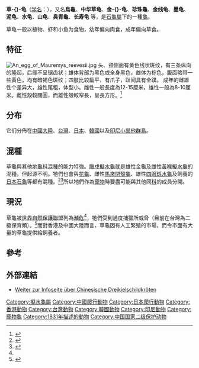 {{distinguish|金龜子}}
{{redirect2|金龜|越南傳說中的金龜|還劍鱉}}
{{noteTA
|T=zh-cn:草龟; zh-tw:金龜; 
|1=zh-cn:草龟; zh-tw:金龜;
|2=zh-cn:爬行纲; zh-tw:爬蟲綱;
|3=zh-cn:潮龟科; zh-tw:地龜科;
|4=zh-cn:拟水龟属; zh-tw:石龜屬;
}}
{{speciesbox
| image = Chinemys reevesii 01.jpg
| image_width = 250px
| status = EN
| status_system = iucn3.1
| status_ref = <ref name=IUCN>{{IUCN2009|assessors=van Dijk, P.P.|year=2011|id=170502|title=Chinemys reevesii|downloaded=2016-01-11}}</ref>
| genus = Mauremys
| species = reevesii
| authority = ([[John_Edward_Gray|Gray]], 1831)<ref name="Rhodin">{{cite journal|url=http://www.iucn-tftsg.org/wp-content/uploads/file/Accounts/crm_5_000_checklist_v3_2010.pdf |title=Turtles of the world, 2010 update: Annotated checklist of taxonomy, synonymy, distribution and conservation status |journal=Chelonian Research Monographs |volume=5 |date=2010-12-14 |author1=Rhodin, Anders G.J. |author2=van Dijk, Peter Paul |author3=Iverson, John B. |author4=Shaffer, H. Bradley |page=000.112 |archiveurl=https://www.webcitation.org/5uzfktoIh?url=http://www.iucn-tftsg.org/wp-content/uploads/file/Accounts/crm_5_000_checklist_v3_2010.pdf |archivedate=15 December 2010 |doi=10.3854/crm.5.000.checklist.v3.2010  |isbn=978-0965354097 }}</ref>
| synonyms = {{collapsible list
|* ''Emys reevesii'' <br><small>Gray, 1831</small>
|* ''Clemmys (Clemmys) reevesii'' <br><small>— [[Leopold_Fitzinger|Fitzinger]], 1835</small>
|* ''Emys vulgaris picta'' <br><small>[[Hermann_Schlegel|Schlegel]], 1844</small>
|* ''Emys japonica'' <br><small>[[André_Marie_Constant_Duméril|A.M.C. Duméril]] & [[Gabriel_Bibron|Bibron]] ''in'' <br>A.M.C. Duméril & [[Auguste_Duméril|A.H.A. Duméril]], 1851</small>
|* ''Geoclemys reevesii'' <br><small>— Gray, 1856</small>
|* ''Damonia reevesii'' <br><small>— Gray, 1869</small>
|* ''Damonia unicolor'' <br><small>Gray, 1873</small>
|* ''Clemmys unicolor'' <br><small>— [[William_Lutley_Sclater|Sclater]], 1873</small>
|* ''Damonia reevesii'' var. ''unicolor'' <br><small>— [[George_Albert_Boulenger|Boulenger]], 1889</small>
|* ''Geoclemys [reevesii] reevesii'' <br><small>— [[Friedrich_Siebenrock|Siebenrock]], 1907</small>
|* ''Geoclemys reevesii unicolor'' <br><small>— Siebenrock, 1907</small>
|* ''Geoclemmys'' [sic] ''reevesi'' <br><small>— Vogt, 1924</small> ''([[ex_errore|ex errore]])''
|* ''Geoclemys grangeri'' <br><small>[[Karl_Patterson_Schmidt|Schmidt]], 1925</small>
|* ''Geoclemys paracaretta'' <br><small>Chang, 1929</small>
|* ''Geoclemys reevesi grangeri'' <br><small>— Mell, 1929</small>
|* ''Chinemys reevesi'' <br><small>— [[Hobart_Muir_Smith|H.M. Smith]], 1931</small>
|* ''Geoclemys papacaretta'' [sic] <br><small>Fang, 1934</small> ''(ex errore)''
|* ''Emys reevesi'' <br><small>— [[René_Léon_Bourret|Bourret]], 1941</small>
|* ''Chinemys reevesii'' <br><small>[[Robert_Mertens|Mertens]] & Wermuth, 1955</small>
|* ''Chinemys reevesi'' <br><small>— Mao, 1971</small>
|* ''Chinemys grangeri'' <br><small>— [[Peter_Pritchard|Pritchard]], 1979</small>
|* ''Chinemys pani'' <br><small>Tao, 1988</small>
|* ''Chinemys reevessi'' [sic] <br><small>Obst, 1996</small> ''(ex errore)''
|* ''Chinemys reveesii'' [sic] <br><small>Fritz, 1996</small> ''(ex errore)''
|* ''Mauremys reevesii'' <br><small>— Spinks, Shaffer, Iverson & McCord, 2004</small>}}
| synonyms_ref = <ref name="Fritz 2007">{{Cite journal|journal=Vertebrate Zoology |title=Checklist of Chelonians of the World |year=2007 |author=Fritz, Uwe |author2=Havaš, Peter |volume=57 |issue=2 |pages=232–233 |issn=1864-5755 |url=http://www.cnah.org/pdf_files/851.pdf |archiveurl=https://www.webcitation.org/5v20ztMND?url=http://www.cnah.org/pdf_files/851.pdf |archivedate=17 December 2010 |accessdate=29 May 2012 }}</ref>
}}

'''草-{}-龟'''（[[学名|学名]]：''{{lang|la|Mauremys reevesii}}''），又名'''烏龜'''、'''中华草龟'''、'''金-{}-龟'''、'''珍珠龜'''、'''金线龟'''、'''墨龟'''、'''泥龟'''、'''水龟'''、'''山龟'''、'''臭青龜'''、'''长寿龟''' 等，是[[石龜屬|石龜屬]]下的一種[[龜|龜]]。

草龟一般以植物、虾和小鱼为食物，幼年偏向肉食，成年偏向草食。

==特征==
[[File:An_egg_of_Mauremys_reevesii.jpg|thumb]]
头、颈侧面有黄色线状斑纹，有三条纵向的隆起，后缘不呈锯齿状；雄体背部为黑色或全身黑色，雌体为棕色，腹面略带一些黄色，均有暗褐色斑纹；四肢比较扁平，有爪子，趾间具有全蹼。
成年的雌雄性个差异大，雄性尾粗，体型小。雌性一般長度為12-15厘米，雄性一般為8-10厘米。雌性殼較闊圓，而雄性殼較窄長，呈長方形。<ref>{{Cite web |url=http://www.hkherp.org/document/caresheet/Chinemys_reevesii.pdf |title=香港兩棲及爬蟲協會 |accessdate=2016-03-06 |archive-date=2017-03-05 |archive-url=https://web.archive.org/web/20170305102659/http://www.hkherp.org/document/caresheet/Chinemys_reevesii.pdf |dead-url=no }}</ref>

==分布==
它们分佈在[[中國大陸|中國大陸]]、[[台灣|台灣]]、[[日本|日本]]、[[韓國|韓國]]以及[[印尼|印尼]][[小巽他群島|小巽他群島]]。

==混種==
草龜與其他[[地龜科|地龜科]][[混種|混種]]的能力特強。[[臘戍擬水龜|臘戍擬水龜]]就是雄性金龜及雌性[[黃喉擬水龜|黃喉擬水龜]]的混種，但起源不明。牠們也會與[[花龜|花龜]]、雌性[[馬來閉殼龜|馬來閉殼龜]]、雄性[[四眼斑水龜|四眼斑水龜]]及飼養的[[日本石龜|日本石龜]]等都有混種。<ref name=Parham2001>{{Cite journal en|author=Parham, James Ford; Simison, W. Brian; Kozak, Kenneth H.; Feldman, Chris R. & Shi, Haitao|year=2001|title=New Chinese turtles: endangered or invalid? A reassessment of two species using mitochondrial DNA, allozyme electrophoresis and known-locality specimens|journal=Animal Conservation|volume=4|issue=4|pages=357-367|url=http://life.bio.sunysb.edu/ee/wienslab/kozakpdfs/Parham_Simison_Kozak_2001.pdf|deadurl=yes|archiveurl=https://web.archive.org/web/20080724021637/http://life.bio.sunysb.edu/ee/wienslab/kozakpdfs/Parham_Simison_Kozak_2001.pdf|archivedate=2008-07-24}}</ref><ref name=Buskirk2005>{{Cite journal en|author=Buskirk, James R.; Parham, James F. & Feldman, Chris R.|year=2005|title=On the hybridisation between two distantly related Asian turtles (Testudines: ''Sacalia'' × ''Mauremys'')|journal=Salamandra|volume=41|pages=21-26|url=http://cc.usu.edu/~crfeldman/Buskirk_et_al_05.pdf}}{{dead link|date=十月 2017 |bot=InternetArchiveBot }}</ref>所以牠們作為[[寵物|寵物]]時要盡可能與其他同[[科|科]]的成員分開。

==現況==
草龜被[[世界自然保護聯盟|世界自然保護聯盟]]列為[[瀕危|瀕危]]<ref name=IUCN/>，牠們受到過度捕獵所威脅（目前在台灣為二級保育類）。<ref name=Alves2008>{{Cite journal en|author=da Nóbrega Alves, Rômulo Romeu; da Silva Vieira; Washington Luiz & Gomes Santana, Gindomar|year=2008|title=Reptiles used in traditional folk medicine: conservation implications|journal=Biodiversity and Conservation|volume=17|issue=8|pages=2037-2049|doi=10.1007/s10531-007-9305-0}}</ref>而對香港及中國大陸而言，草龜因有人工繁殖的市場，而令市面有大量的草龜提供給飼養者。

== 參考 ==
{{Reflist}}

== 外部連結 ==
{{commons category|Chinemys reevesii}}
* {{de}}[https://web.archive.org/web/20081024163050/http://chinesische-dreikiel.npage.de/ Weiter zur Infoseite über Chinesische Dreikielschildkröten]
{{Taxonbar|from=Q495153}}

[[Category:擬水龜屬|Category:擬水龜屬]]
[[Category:中國爬行動物|Category:中國爬行動物]]
[[Category:日本爬行動物|Category:日本爬行動物]]
[[Category:香港動物|Category:香港動物]]
[[Category:台灣動物|Category:台灣動物]]
[[Category:韓國動物|Category:韓國動物]]
[[Category:印尼動物|Category:印尼動物]]
[[Category:寵物龜|Category:寵物龜]]
[[Category:1831年描述的動物|Category:1831年描述的動物]]
[[Category:中国国家二级保护动物|Category:中国国家二级保护动物]]